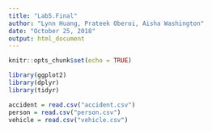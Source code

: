 ```yaml
---
title: "Lab5.Final"
author: "Lynn Huang, Prateek Oberoi, Aisha Washington"
date: "October 25, 2018"
output: html_document
---
```


```r
knitr::opts_chunk$set(echo = TRUE)
```

```r
library(ggplot2)
library(dplyr)
library(tidyr)

accident = read.csv("accident.csv")
person = read.csv("person.csv")
vehicle = read.csv("vehicle.csv")
```